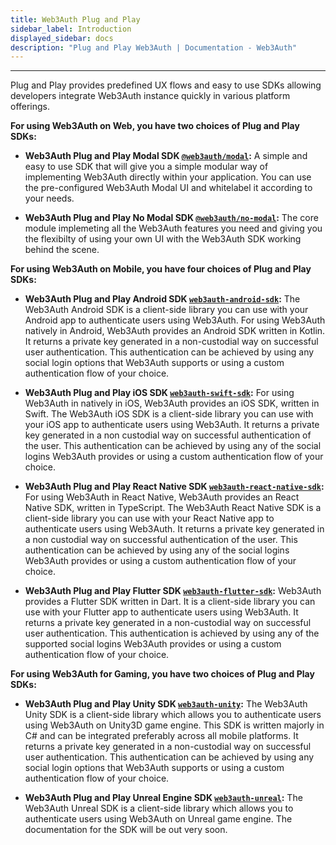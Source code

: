 ```yaml
---
title: Web3Auth Plug and Play
sidebar_label: Introduction
displayed_sidebar: docs
description: "Plug and Play Web3Auth | Documentation - Web3Auth"
---
```


---

Plug and Play provides predefined UX flows and easy to use SDKs allowing developers integrate Web3Auth instance quickly in various platform offerings.

**For using Web3Auth on Web, you have two choices of Plug and Play SDKs:**

- **Web3Auth Plug and Play Modal SDK [`@web3auth/modal`](/sdk/web/modal/):** A simple and easy to use SDK that will give you a simple modular way of
  implementing Web3Auth directly within your application. You can use the pre-configured Web3Auth Modal UI and whitelabel it according to your needs.

- **Web3Auth Plug and Play No Modal SDK [`@web3auth/no-modal`](/sdk/web/no-modal):** The core module implemeting all the Web3Auth features you need
  and giving you the flexibilty of using your own UI with the Web3Auth SDK working behind the scene.

**For using Web3Auth on Mobile, you have four choices of Plug and Play SDKs:**

- **Web3Auth Plug and Play Android SDK [`web3auth-android-sdk`](/sdk/android):** The Web3Auth Android SDK is a client-side library you can use with
  your Android app to authenticate users using Web3Auth. For using Web3Auth natively in Android, Web3Auth provides an Android SDK written in Kotlin.
  It returns a private key generated in a non-custodial way on successful user authentication. This authentication can be achieved by using any social
  login options that Web3Auth supports or using a custom authentication flow of your choice.

- **Web3Auth Plug and Play iOS SDK [`web3auth-swift-sdk`](/sdk/ios):** For using Web3Auth in natively in iOS, Web3Auth provides an iOS SDK, written in
  Swift. The Web3Auth iOS SDK is a client-side library you can use with your iOS app to authenticate users using Web3Auth. It returns a private key
  generated in a non custodial way on successful authentication of the user. This authentication can be achieved by using any of the social logins
  Web3Auth provides or using a custom authentication flow of your choice.

- **Web3Auth Plug and Play React Native SDK [`web3auth-react-native-sdk`](/sdk/react-native):** For using Web3Auth in React Native, Web3Auth provides
  an React Native SDK, written in TypeScript. The Web3Auth React Native SDK is a client-side library you can use with your React Native app to
  authenticate users using Web3Auth. It returns a private key generated in a non custodial way on successful authentication of the user. This
  authentication can be achieved by using any of the social logins Web3Auth provides or using a custom authentication flow of your choice.

- **Web3Auth Plug and Play Flutter SDK [`web3auth-flutter-sdk`](/sdk/flutter):** Web3Auth provides a Flutter SDK written in Dart. It is a client-side
  library you can use with your Flutter app to authenticate users using Web3Auth. It returns a private key generated in a non-custodial way on
  successful user authentication. This authentication is achieved by using any of the supported social logins Web3Auth provides or using a custom
  authentication flow of your choice.

**For using Web3Auth for Gaming, you have two choices of Plug and Play SDKs:**

- **Web3Auth Plug and Play Unity SDK [`web3auth-unity`](/sdk/unity):** The Web3Auth Unity SDK is a client-side library which allows you to
  authenticate users using Web3Auth on Unity3D game engine. This SDK is written majorly in C# and can be integrated preferably across all mobile
  platforms. It returns a private key generated in a non-custodial way on successful user authentication. This authentication can be achieved by using
  any social login options that Web3Auth supports or using a custom authentication flow of your choice.

- **Web3Auth Plug and Play Unreal Engine SDK [`web3auth-unreal`](#):** The Web3Auth Unreal SDK is a client-side library which allows you to
  authenticate users using Web3Auth on Unreal game engine. The documentation for the SDK will be out very soon.
